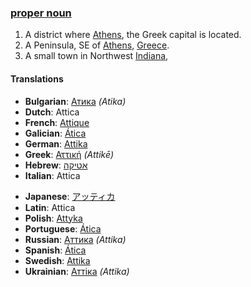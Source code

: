 ===[[proper noun]]===

#A district where [[Athens]], the Greek capital is located.
#A Peninsula, SE of [[Athens]], [[Greece]].
#A small town in Northwest [[Indiana]], 

====Translations====
{{top}}<!--languages from A to I go here-->
*'''Bulgarian''': [[Атика]] ''(Atika)''
*'''Dutch''': Attica
*'''French''': [[Attique]]
*'''Galician''': [[Ática]]
*'''German''': [[Attika]]
*'''Greek''': [[Αττική]] ''(Attikē)''
*'''Hebrew''': [[אטיקה]]
*'''Italian''': Attica
{{mid}}<!--languages from J to Z go here-->
*'''Japanese''': [[アッティカ]]
*'''Latin''': Attica
*'''Polish''': [[Attyka]]
*'''Portuguese''': [[Ática]]
*'''Russian''': [[Аттика]] ''(Attika)''
*'''Spanish''': [[Ática]]
*'''Swedish''': [[Attika]]
*'''Ukrainian''': [[Аттіка]] ''(Attika)''
{{bottom}}
